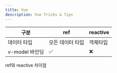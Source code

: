 ```yaml
---
title: Vue
description: Vue Tricks & Tips
---
```


| 구분           | ref             | reactive |
| -------------- | --------------- | -------- |
| 데이터 타입    | 모든 데이터 타입 | 객체타입 |
| v-model 바인딩 | ✅              | ❌      |

ref와 reactive 차이점
